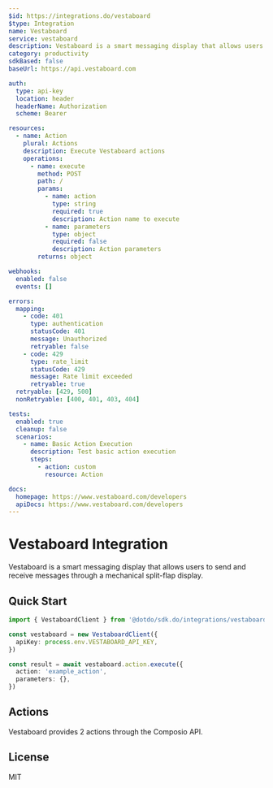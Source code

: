 ```yaml
---
$id: https://integrations.do/vestaboard
$type: Integration
name: Vestaboard
service: vestaboard
description: Vestaboard is a smart messaging display that allows users to send and receive messages through a mechanical split-flap display.
category: productivity
sdkBased: false
baseUrl: https://api.vestaboard.com

auth:
  type: api-key
  location: header
  headerName: Authorization
  scheme: Bearer

resources:
  - name: Action
    plural: Actions
    description: Execute Vestaboard actions
    operations:
      - name: execute
        method: POST
        path: /
        params:
          - name: action
            type: string
            required: true
            description: Action name to execute
          - name: parameters
            type: object
            required: false
            description: Action parameters
        returns: object

webhooks:
  enabled: false
  events: []

errors:
  mapping:
    - code: 401
      type: authentication
      statusCode: 401
      message: Unauthorized
      retryable: false
    - code: 429
      type: rate_limit
      statusCode: 429
      message: Rate limit exceeded
      retryable: true
  retryable: [429, 500]
  nonRetryable: [400, 401, 403, 404]

tests:
  enabled: true
  cleanup: false
  scenarios:
    - name: Basic Action Execution
      description: Test basic action execution
      steps:
        - action: custom
          resource: Action

docs:
  homepage: https://www.vestaboard.com/developers
  apiDocs: https://www.vestaboard.com/developers
---
```


# Vestaboard Integration

Vestaboard is a smart messaging display that allows users to send and receive messages through a mechanical split-flap display.

## Quick Start

```typescript
import { VestaboardClient } from '@dotdo/sdk.do/integrations/vestaboard'

const vestaboard = new VestaboardClient({
  apiKey: process.env.VESTABOARD_API_KEY,
})

const result = await vestaboard.action.execute({
  action: 'example_action',
  parameters: {},
})
```

## Actions

Vestaboard provides 2 actions through the Composio API.

## License

MIT
